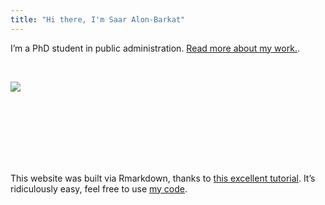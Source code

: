 ```yaml
---
title: "Hi there, I'm Saar Alon-Barkat"
---
```

I'm a PhD student in public administration.
[Read more about my work.](about.html).  

<br>
<div style="width:730px; height=730px">
![](bulb.jpg)
</div>
<br><br><br><br>

<br><br>
This website was built via Rmarkdown, thanks to [this excellent tutorial](http://nickstrayer.me/RMarkdown_Sites_tutorial/). It's ridiculously easy, feel free to use [my code](https://github.com/saaralonbarkat/personal-site).   


